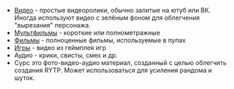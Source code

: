 *[[:Категория:Видео|Видео]] - простые видеоролики, обычно залитые на ютуб или ВК. Иногда используют видео с зелёным фоном для облегчения "вырезания" персонажа.
*[[:Категория:Мультфильмы|Мультфильмы]] - короткие или полнометражные
*[[:Категория:Фильмы|Фильмы]] - полноценные фильмы, используемые в пупах
*[[:Категория:Игры|Игры]] - видео из геймплея игр
*Аудио - крики, свисты, смех и др. 
*Сурс это фото-видео-аудио материал, созданный с целью облегчить создания RYTP. Может использоваться для усиления рандома и шуток.